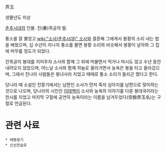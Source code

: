 弄玉

생몰년도 미상

[[춘추시대]]의 인물. 진(秦)목공의 딸.

퉁소를 잘 불었고 [[wiki:"소사(춘추시대)" 소사]]와 결혼해 그에게서 봉황의 소리 내는 법을 배웠으며, 십 수년이 지나자 퉁소를 불면 봉황 소리와 비슷해서 봉황이 날아와 그 집에 머무를 정도가 되었다.

진목공이 봉대를 지어주자 소사와 함께 그 위에 머물면서 먹거나 마시도 않고 수년 동안 내려오지 않았으며, 어느날 소사와 함께 하늘로 올라가면서 농옥은 봉을 타고 올라갔으며, 그래서 진나라 사람들은 봉녀사라 지었고 때때로 퉁소 소리가 들리곤 했다고 한다.

당나라 때 소설인 진몽기에서는 남편인 소사가 먼저 죽자 심아지를 남편으로 맞이하는 것으로 나오며, 당나라의 시인인 [[이태백]]이 소사와 농옥의 이야기를 다룬 봉대국이라는 한시를 지었고 마지막 구절에 공연히 농옥이라는 이름을 남겨두었다(空餘弄玉名)는 구절로 언급된다.

= 관련 사료 =
 * 태평광기
 * 신선전습유
